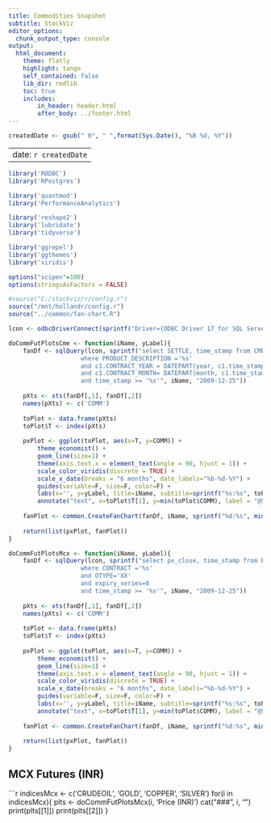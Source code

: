 ```yaml
---
title: Commodities Snapshot
subtitle: StockViz
editor_options:
  chunk_output_type: console
output: 
  html_document:
    theme: flatly
    highlight: tango
    self_contained: false
    lib_dir: rmdlib
    toc: true
    includes:
        in_header: header.html
        after_body: ../footer.html
---
```


```r

createdDate <- gsub(" 0", " ",format(Sys.Date(), "%B %d, %Y"))

```

---
date: `r createdDate`
---

```r
library('RODBC')
library('RPostgres')

library('quantmod')
library('PerformanceAnalytics')

library('reshape2')
library('lubridate')
library('tidyverse')

library('ggrepel')
library('ggthemes')
library('viridis')

options("scipen"=100)
options(stringsAsFactors = FALSE)

#source("C:/stockviz/r/config.r")
source("/mnt/hollandr/config.r")
source("../common/fan-chart.R")

lcon <- odbcDriverConnect(sprintf("Driver={ODBC Driver 17 for SQL Server};Server=%s;Database=%s;Uid=%s;Pwd=%s;", ldbserver, "StockViz", ldbuser, ldbpassword), case = "nochange", believeNRows = TRUE)

```

```r
doCommFutPlotsCme <- function(iName, yLabel){
	fanDf <- sqlQuery(lcon, sprintf("select SETTLE, time_stamp from CME_BHAV c1
					where PRODUCT_DESCRIPTION ='%s'
					and c1.CONTRACT_YEAR = DATEPART(year, c1.time_stamp)
					and c1.CONTRACT_MONTH= DATEPART(month, c1.time_stamp)
                    and time_stamp >= '%s'", iName, "2009-12-25"))
	
	pXts <- xts(fanDf[,1], fanDf[,2])
	names(pXts) <- c('COMM')
	
	toPlot <- data.frame(pXts)
	toPlot$T <- index(pXts)
	
	pxPlot <- ggplot(toPlot, aes(x=T, y=COMM)) +
		theme_economist() +
		geom_line(size=1) +
		theme(axis.text.x = element_text(angle = 90, hjust = 1)) +
		scale_color_viridis(discrete = TRUE) +
		scale_x_date(breaks = "6 months", date_labels="%b-%d-%Y") +
		guides(variable=F, size=F, color=F) +
		labs(x='', y=yLabel, title=iName, subtitle=sprintf("%s:%s", toPlot$T[1], last(toPlot$T))) +
		annotate("text", x=toPlot$T[1], y=min(toPlot$COMM), label = "@StockViz", hjust=0, vjust=0, col="white", cex=6, fontface = "bold", alpha = 0.8)
	
	fanPlot <- common.CreateFanChart(fanDf, iName, sprintf("%d:%s", min(year(index(pXts))), last(index(pXts))))
		
	return(list(pxPlot, fanPlot))
}

doCommFutPlotsMcx <- function(iName, yLabel){
	fanDf <- sqlQuery(lcon, sprintf("select px_close, time_stamp from BHAV_COM_MCX
					where CONTRACT ='%s'
					and OTYPE='XX'
					and expiry_series=0
                    and time_stamp >= '%s'", iName, "2009-12-25"))
	
	pXts <- xts(fanDf[,1], fanDf[,2])
	names(pXts) <- c('COMM')
	
	toPlot <- data.frame(pXts)
	toPlot$T <- index(pXts)
	
	pxPlot <- ggplot(toPlot, aes(x=T, y=COMM)) +
		theme_economist() +
		geom_line(size=1) +
		theme(axis.text.x = element_text(angle = 90, hjust = 1)) +
		scale_color_viridis(discrete = TRUE) +
		scale_x_date(breaks = "6 months", date_labels="%b-%d-%Y") +
		guides(variable=F, size=F, color=F) +
		labs(x='', y=yLabel, title=iName, subtitle=sprintf("%s:%s", toPlot$T[1], last(toPlot$T))) +
		annotate("text", x=toPlot$T[1], y=min(toPlot$COMM), label = "@StockViz", hjust=0, vjust=0, col="white", cex=6, fontface = "bold", alpha = 0.8)
	
	fanPlot <- common.CreateFanChart(fanDf, iName, sprintf("%d:%s", min(year(index(pXts))), last(index(pXts))))
		
	return(list(pxPlot, fanPlot))
}

```

## MCX Futures (INR)

```r
indicesMcx <- c('CRUDEOIL', 'GOLD', 'COPPER', 'SILVER')
for(i in indicesMcx){
	plts <- doCommFutPlotsMcx(i, 'Price (INR)')
	cat("\n\n### ", i, "\n\n")
	print(plts[[1]])
	print(plts[[2]])
}
